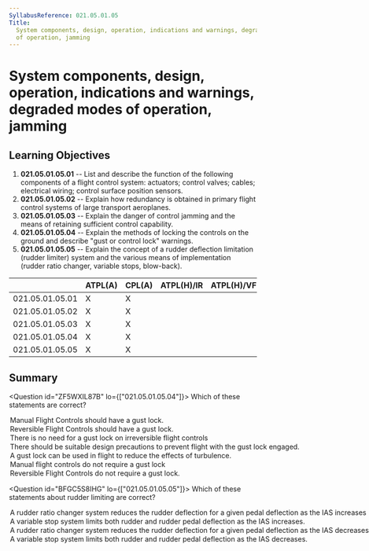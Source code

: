 ```yaml
---
SyllabusReference: 021.05.01.05
Title:
  System components, design, operation, indications and warnings, degraded modes
  of operation, jamming
---
```


# System components, design, operation, indications and warnings, degraded modes of operation, jamming

## Learning Objectives

1.  **021.05.01.05.01** -- List and describe the function of the following
    components of a flight control system: actuators; control valves; cables;
    electrical wiring; control surface position sensors.
2.  **021.05.01.05.02** -- Explain how redundancy is obtained in primary flight
    control systems of large transport aeroplanes.
3.  **021.05.01.05.03** -- Explain the danger of control jamming and the means of
    retaining sufficient control capability.
4.  **021.05.01.05.04** -- Explain the methods of locking the controls on the
    ground and describe "gust or control lock" warnings.
5.  **021.05.01.05.05** -- Explain the concept of a rudder deflection limitation
    (rudder limiter) system and the various means of implementation (rudder ratio
    changer, variable stops, blow-back).

|                 | ATPL(A) | CPL(A) | ATPL(H)/IR | ATPL(H)/VFR | CPL(H) | IR  | CBIR(A) |
| --------------- | ------- | ------ | ---------- | ----------- | ------ | --- | ------- |
| 021.05.01.05.01 | X       | X      |            |             |        |     |         |
| 021.05.01.05.02 | X       | X      |            |             |        |     |         |
| 021.05.01.05.03 | X       | X      |            |             |        |     |         |
| 021.05.01.05.04 | X       | X      |            |             |        |     |         |
| 021.05.01.05.05 | X       | X      |            |             |        |     |         |

## Summary

<Question id="ZF5WXIL87B" lo={["021.05.01.05.04"]}>
  <Text variant="oneTwo">Which of these statements are correct?</Text>
<Option subject={[[]]}>Manual Flight Controls should have a gust lock.</Option>
<Option subject={[[]]}>
  Reversible Flight Controls should have a gust lock.
</Option>
<Option
  correct
  why="In irreversible systems, a gust lock is not needed since the hydraulic actuator is able to lock itself in the failed or neutral position."
>
  There is no need for a gust lock on irreversible flight controls
</Option>
<Option>
  There should be suitable design precautions to prevent flight with the gust
  lock engaged.
</Option>
<Option>
  A gust lock can be used in flight to reduce the effects of turbulence.
</Option>

  <Option>Manual flight controls do not require a gust lock</Option>
  <Option>Reversible Flight Controls do not require a gust lock.</Option>
</Question>

<Question id="BFGC5S8IHG" lo={["021.05.01.05.05"]}>
  <Text variant="oneTwo">
    Which of these statements about rudder limiting are correct?
  </Text>
<Option subject={[[]]}>
  A rudder ratio changer system reduces the rudder deflection for a given pedal
  deflection as the IAS increases
</Option>
<Option subject={[[]]}>
  A variable stop system limits both rudder and rudder pedal deflection as the
  IAS increases.
</Option>
<Option>
  A rudder ratio changer system reduces the rudder deflection for a given pedal
  deflection as the IAS decreases
</Option>

  <Option>
    A variable stop system limits both rudder and rudder pedal deflection as the
    IAS decreases.
  </Option>
</Question>
